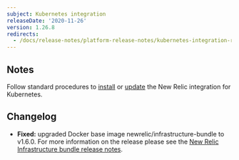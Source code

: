 ```yaml
---
subject: Kubernetes integration
releaseDate: '2020-11-26'
version: 1.26.8
redirects:
  - /docs/release-notes/platform-release-notes/kubernetes-integration-release-notes/new-relic-integration-kubernetes-1268
---
```


## Notes

Follow standard procedures to [install](/docs/integrations/host-integrations/host-integrations-list/kubernetes-monitoring-integration#install) or [update](/docs/integrations/host-integrations/host-integrations-list/kubernetes-monitoring-integration#update) the New Relic integration for Kubernetes.

## Changelog

* **Fixed:** upgraded Docker base image newrelic/infrastructure-bundle to v1.6.0. For more information on the release please see the [New Relic Infrastructure bundle release notes](https://github.com/newrelic/infrastructure-bundle/releases).
